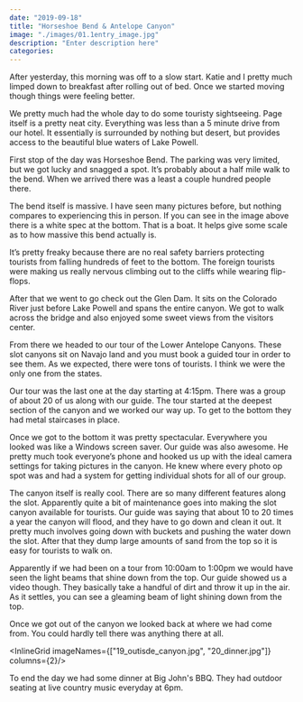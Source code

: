 ```yaml
---
date: "2019-09-18"
title: "Horseshoe Bend & Antelope Canyon"
image: "./images/01.1entry_image.jpg"
description: "Enter description here"
categories:
---
```




After yesterday, this morning was off to a slow start. Katie and I pretty much limped down to breakfast after rolling out of bed. Once we started moving though things were feeling better.

We pretty much had the whole day to do some touristy sightseeing. Page itself is a pretty neat city. Everything was less than a 5 minute drive from our hotel.  It essentially is surrounded by nothing but desert, but provides access to the beautiful blue waters of Lake Powell.

 First stop of the day was Horseshoe Bend. The parking was very limited, but we got lucky and snagged a spot. It’s probably about a half mile walk to the bend. When we arrived there was a least a couple hundred people there.

<InlineImage imageName="01_horseshoe_pano.jpg"/>

The bend itself is massive. I have seen many pictures before, but nothing compares to experiencing this in person. If you can see in the image above there is a white spec at the bottom. That is a boat. It helps give some scale as to how massive this bend actually is.

 It’s pretty freaky because there are no real safety barriers protecting tourists from falling hundreds of feet to the bottom. The foreign tourists were making us really nervous climbing out to the cliffs while wearing flip-flops.

After that we went to go check out the Glen Dam. It sits on the Colorado River just before Lake Powell and spans the entire canyon. We got to walk across the bridge and also enjoyed some sweet views from the visitors center.

<ImageTrifecta topImageName="04_dam.jpg" bottomImageName="03_dam_and_bridge.jpg" portraitImageName="05_bridge.jpg" orientation="left"/>

From there we headed to our tour of the Lower Antelope Canyons. These slot canyons sit on Navajo land and you must book a guided tour in order to see them. As we expected, there were tons of tourists. I think we were the only one from the states.

Our tour was the last one at the day starting at 4:15pm. There was a group of about 20 of us along with our guide. The tour started at the deepest section of the canyon and we worked our way up. To get to the bottom they had metal staircases in place.

Once we got to the bottom it was pretty spectacular. Everywhere you looked was like a Windows screen saver. Our guide was also awesome. He pretty much took everyone’s phone and hooked us up with the ideal camera settings for taking pictures in the canyon. He knew where every photo op spot was and had a system for getting individual shots for all of our group.

<InlineImage imageName="11_canyon.jpg"/>

The canyon itself is really cool. There are so many different features along the slot. Apparently quite a bit of maintenance goes into making the slot canyon available for tourists. Our guide was saying that about 10 to 20 times a year the canyon will flood, and they have to go down and clean it out. It pretty much involves going down with buckets and pushing the water down the slot. After that they dump large amounts of sand from the top so it is easy for tourists to walk on.

Apparently if we had been on a tour from 10:00am to 1:00pm we would have seen the light beams that shine down from the top. Our guide showed us a video though. They basically take a handful of dirt and throw it up in the air. As it settles, you can see a gleaming beam of light shining down from the top.

Once we got out of the canyon we looked back at where we had come from. You could hardly tell there was anything there at all.

<InlineGrid imageNames={["19_outisde_canyon.jpg", "20_dinner.jpg"]} columns={2}/>

To end the day we had some dinner at Big John's BBQ. They had outdoor seating at live country music everyday at 6pm.
